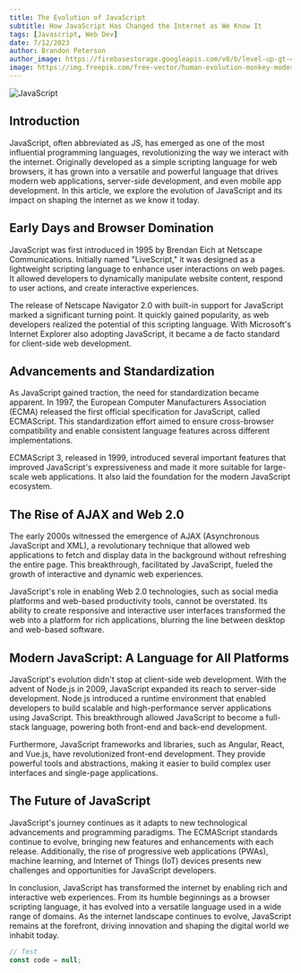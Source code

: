```yaml
---
title: The Evolution of JavaScript
subtitle: How JavaScript Has Changed the Internet as We Know It
tags: [Javascript, Web Dev]
date: 7/12/2023
author: Brandon Peterson
author_image: https://firebasestorage.googleapis.com/v0/b/level-up-gt-479b6.appspot.com/o/Brandon.webp?alt=media&token=f7cd367f-40c0-4237-87f2-b8ec11dcf411
image: https://img.freepik.com/free-vector/human-evolution-monkey-modern-man-programmer-computer-user-isolated-white_33099-1593.jpg?w=1380&t=st=1689167550~exp=1689168150~hmac=7a6f34328cb46e356f594616c775473cf90b3df962007f5a2313495d1c26e767
---
```


![JavaScript](https://img.freepik.com/free-vector/human-evolution-monkey-modern-man-programmer-computer-user-isolated-white_33099-1593.jpg?w=1380&t=st=1689167550~exp=1689168150~hmac=7a6f34328cb46e356f594616c775473cf90b3df962007f5a2313495d1c26e767)

## Introduction

JavaScript, often abbreviated as JS, has emerged as one of the most influential programming languages, revolutionizing the way we interact with the internet. Originally developed as a simple scripting language for web browsers, it has grown into a versatile and powerful language that drives modern web applications, server-side development, and even mobile app development. In this article, we explore the evolution of JavaScript and its impact on shaping the internet as we know it today.

## Early Days and Browser Domination

JavaScript was first introduced in 1995 by Brendan Eich at Netscape Communications. Initially named "LiveScript," it was designed as a lightweight scripting language to enhance user interactions on web pages. It allowed developers to dynamically manipulate website content, respond to user actions, and create interactive experiences.

The release of Netscape Navigator 2.0 with built-in support for JavaScript marked a significant turning point. It quickly gained popularity, as web developers realized the potential of this scripting language. With Microsoft's Internet Explorer also adopting JavaScript, it became a de facto standard for client-side web development.

## Advancements and Standardization

As JavaScript gained traction, the need for standardization became apparent. In 1997, the European Computer Manufacturers Association (ECMA) released the first official specification for JavaScript, called ECMAScript. This standardization effort aimed to ensure cross-browser compatibility and enable consistent language features across different implementations.

ECMAScript 3, released in 1999, introduced several important features that improved JavaScript's expressiveness and made it more suitable for large-scale web applications. It also laid the foundation for the modern JavaScript ecosystem.

## The Rise of AJAX and Web 2.0

The early 2000s witnessed the emergence of AJAX (Asynchronous JavaScript and XML), a revolutionary technique that allowed web applications to fetch and display data in the background without refreshing the entire page. This breakthrough, facilitated by JavaScript, fueled the growth of interactive and dynamic web experiences.

JavaScript's role in enabling Web 2.0 technologies, such as social media platforms and web-based productivity tools, cannot be overstated. Its ability to create responsive and interactive user interfaces transformed the web into a platform for rich applications, blurring the line between desktop and web-based software.

## Modern JavaScript: A Language for All Platforms

JavaScript's evolution didn't stop at client-side web development. With the advent of Node.js in 2009, JavaScript expanded its reach to server-side development. Node.js introduced a runtime environment that enabled developers to build scalable and high-performance server applications using JavaScript. This breakthrough allowed JavaScript to become a full-stack language, powering both front-end and back-end development.

Furthermore, JavaScript frameworks and libraries, such as Angular, React, and Vue.js, have revolutionized front-end development. They provide powerful tools and abstractions, making it easier to build complex user interfaces and single-page applications.

## The Future of JavaScript

JavaScript's journey continues as it adapts to new technological advancements and programming paradigms. The ECMAScript standards continue to evolve, bringing new features and enhancements with each release. Additionally, the rise of progressive web applications (PWAs), machine learning, and Internet of Things (IoT) devices presents new challenges and opportunities for JavaScript developers.

In conclusion, JavaScript has transformed the internet by enabling rich and interactive web experiences. From its humble beginnings as a browser scripting language, it has evolved into a versatile language used in a wide range of domains. As the internet landscape continues to evolve, JavaScript remains at the forefront, driving innovation and shaping the digital world we inhabit today.

```javascript
// Test
const code = null;
```
